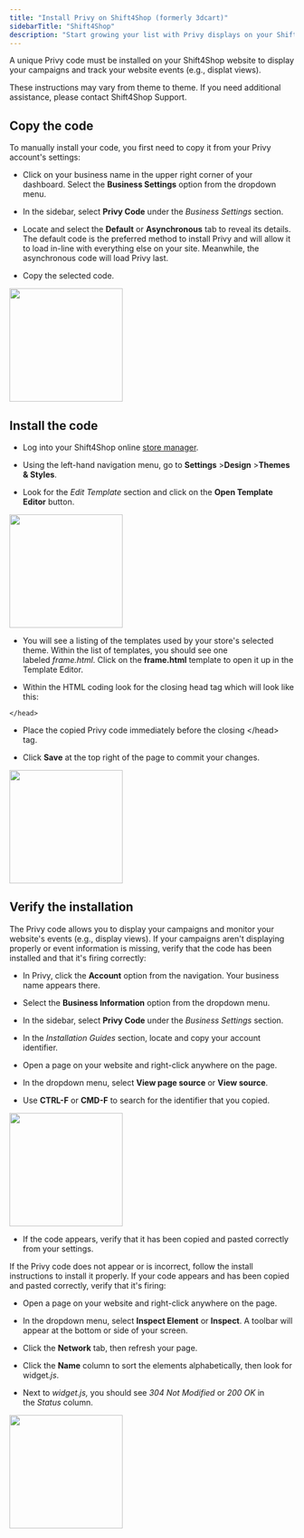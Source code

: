 ```yaml
---
title: "Install Privy on Shift4Shop (formerly 3dcart)"
sidebarTitle: "Shift4Shop"
description: "Start growing your list with Privy displays on your Shift4Shop site."
---
```


A unique Privy code must be installed on your Shift4Shop website to display your campaigns and track your website events (e.g., displat views).

<Note>
  These instructions may vary from theme to theme. If you need additional assistance, please contact Shift4Shop Support. 
</Note>

## Copy the code

To manually install your code, you first need to copy it from your Privy account's settings:

* Click on your business name in the upper right corner of your dashboard. Select the **Business Settings** option from the dropdown menu. 

* In the sidebar, select **Privy Code** under the *Business Settings* section. 

* Locate and select the **Default** or **Asynchronous** tab to reveal its details. The default code is the preferred method to install Privy and will allow it to load in-line with everything else on your site. Meanwhile, the asynchronous code will load Privy last. 

* Copy the selected code. 

<img height="200" src="/images/integrations/copy-privy-code.gif" />

## Install the code

* Log into your Shift4Shop online [store manager](https://www.shift4shop.com/login-page.html). 

* Using the left-hand navigation menu, go to **Settings** >**Design** >**Themes & Styles**.

* Look for the *Edit Template* section and click on the **Open Template Editor** button.

<img height="200" src="/images/integrations/shift4shop-theme-settings.png" />

* You will see a listing of the templates used by your store's selected theme. Within the list of templates, you should see one labeled *frame.html*. Click on the **frame.html** template to open it up in the Template Editor.

* Within the HTML coding look for the closing head tag which will look like this:

`</head>`

* Place the copied Privy code immediately before the closing \</head> tag. 

* Click **Save** at the top right of the page to commit your changes. 

<img height="200" src="/images/integrations/shift4shop-install-privy-code.png" />

## Verify the installation

The Privy code allows you to display your campaigns and monitor your website's events (e.g., display views). If your campaigns aren't displaying properly or event information is missing, verify that the code has been installed and that it's firing correctly:

* In Privy, click the **Account** option from the navigation. Your business name appears there. 

* Select the **Business Information** option from the dropdown menu. 

* In the sidebar, select **Privy Code** under the *Business Settings* section. 

* In the *Installation Guides* section, locate and copy your account identifier. 

* Open a page on your website and right-click anywhere on the page.

* In the dropdown menu, select **View page source** or **View source**.

* Use **CTRL-F** or **CMD-F** to search for the identifier that you copied.

<img height="200" src="/images/integrations/wordpress-locate-code.gif" />

* If the code appears, verify that it has been copied and pasted correctly from your settings.

If the Privy code does not appear or is incorrect, follow the install instructions to install it properly. If your code appears and has been copied and pasted correctly, verify that it's firing: 

* Open a page on your website and right-click anywhere on the page.

* In the dropdown menu, select **Inspect Element** or **Inspect**. A toolbar will appear at the bottom or side of your screen.

* Click the **Network** tab, then refresh your page. 

* Click the **Name** column to sort the elements alphabetically, then look for widge&#x74;*.js*. 

* Next to *widget.js,* you should see *304 Not Modified* or *200 OK* in the *Status* column.

<img height="200" src="/images/integrations/Locate_JS_in_console.png" />